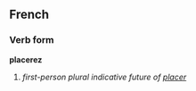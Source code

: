 ==French==
===Verb form===
'''placerez'''

# ''first-person plural indicative future of [[placer]]''
